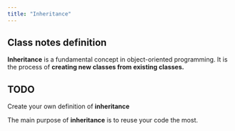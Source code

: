 ```yaml
---
title: "Inheritance"
---
```

:::{.callout-note}
## Class notes definition
**Inheritance** is a fundamental concept in object-oriented programming. It is the process of **creating new classes from existing classes.**
:::

:::{.callout-warning}
## TODO
Create your own definition of **inheritance**
:::

The main purpose of **inheritance** is to reuse your code the most.
